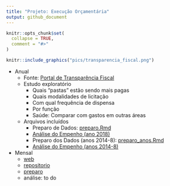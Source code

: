 ```yaml
---
title: "Projeto: Execução Orçamentária"
output: github_document
---
```


```r
knitr::opts_chunk$set(
  collapse = TRUE,
  comment = "#>"
)
```

```r
knitr::include_graphics("pics/transparencia_fiscal.png")
```

* Anual
    + Fonte: [Portal de Transparência Fiscal](http://www.transparencia.rj.gov.br/transparencia/faces/OrcamentoTematico/despesa)
    + Estudo exploratório
        + Quais "pastas" estão sendo mais pagas
        + Quais modalidades de licitação
        + Com qual frequência de dispensa
        + Por função
        + Saúde: Comparar com gastos em outras áreas
    + Arquivos incluídos
        + Preparo de Dados: [preparo.Rmd](preparo.md)
        + [Análise do Empenho (ano 2018)](https://dan-reznik.github.io/MP-Execucao-Orcamentaria/empenho.html)
        + Preparo dos Dados (anos 2014-8): [preparo_anos.Rmd](preparo_anos.md)
        + [Análise do Empenho (anos 2014-8)](https://dan-reznik.github.io/MP-Execucao-Orcamentaria/empenho_anos.html)

* Mensal
    + [web](https://dan-reznik.github.io/MP-Execucao-Orcamentaria-Mensal/)
    + [repositorio](https://github.com/dan-reznik/MP-Execucao-Orcamentaria-Mensal)
    + [preparo](https://dan-reznik.github.io/MP-Execucao-Orcamentaria-Mensal/preparo_mensal.html)
    + análise: to do